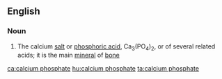 {{also|Calciumphosphate}}
==English==

===Noun===
{{wikipedia}}
{{en-noun}}

# {{lb|en|inorganic compound}} The calcium [[salt]] or [[phosphoric acid]], Ca<sub>3</sub>(PO<sub>4</sub>)<sub>2</sub>, or of several related acids; it is the main [[mineral]] of [[bone]]

[[ca:calcium phosphate]]
[[hu:calcium phosphate]]
[[ta:calcium phosphate]]